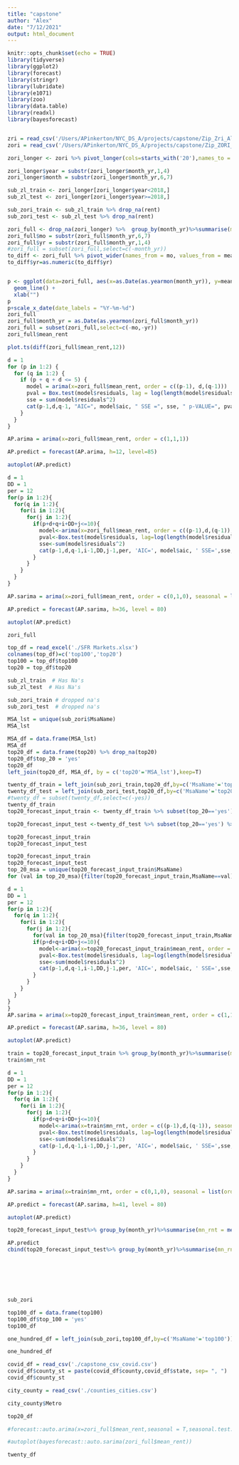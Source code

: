 ```yaml
---
title: "capstone"
author: "Alex"
date: "7/12/2021"
output: html_document
---
```


```r
knitr::opts_chunk$set(echo = TRUE)
library(tidyverse)
library(ggplot2)
library(forecast)
library(stringr)
library(lubridate)
library(e1071)
library(zoo)
library(data.table)
library(readxl)
library(bayesforecast)


zri = read_csv('/Users/APinkerton/NYC_DS_A/projects/capstone/Zip_Zri_AllHomesPlusMultifamily.csv')
zori = read_csv('/Users/APinkerton/NYC_DS_A/projects/capstone/Zip_ZORI_AllHomesPlusMultifamily_SSA.csv')

zori_longer <- zori %>% pivot_longer(cols=starts_with('20'),names_to = 'month_yr',values_to = 'rent',values_drop_na = F)

zori_longer$year = substr(zori_longer$month_yr,1,4)
zori_longer$month = substr(zori_longer$month_yr,6,7)

sub_zl_train <- zori_longer[zori_longer$year<2018,]
sub_zl_test <- zori_longer[zori_longer$year>=2018,]

sub_zori_train <- sub_zl_train %>% drop_na(rent)
sub_zori_test <- sub_zl_test %>% drop_na(rent)

zori_full <- drop_na(zori_longer) %>%  group_by(month_yr)%>%summarise(mean_rent=as.numeric(mean(rent)))
zori_full$mo = substr(zori_full$month_yr,6,7)
zori_full$yr = substr(zori_full$month_yr,1,4)
#zori_full = subset(zori_full,select=c(-month_yr))
to_diff <- zori_full %>% pivot_wider(names_from = mo, values_from = mean_rent)
to_diff$yr=as.numeric(to_diff$yr)


p <- ggplot(data=zori_full, aes(x=as.Date(as.yearmon(month_yr)), y=mean_rent)) +
  geom_line() + 
  xlab("")
p
p+scale_x_date(date_labels = "%Y-%m-%d")
zori_full
zori_full$month_yr = as.Date(as.yearmon(zori_full$month_yr))
zori_full = subset(zori_full,select=c(-mo,-yr))
zori_full$mean_rent

plot.ts(diff(zori_full$mean_rent,12))

```

```r
d = 1
for (p in 1:2) {
  for (q in 1:2) {
    if (p + q + d <= 5) {
      model = arima(x=zori_full$mean_rent, order = c((p-1), d,(q-1)))
      pval = Box.test(model$residuals, lag = log(length(model$residuals)))
      sse = sum(model$residuals^2)
      cat(p-1,d,q-1, "AIC=", model$aic, " SSE =", sse, " p-VALUE=", pval$p.value, "\n")
    }
  }
}

AP.arima = arima(x=zori_full$mean_rent, order = c(1,1,1))

AP.predict = forecast(AP.arima, h=12, level=85)

autoplot(AP.predict)

```
```r
d = 1
DD = 1
per = 12
for(p in 1:2){
  for(q in 1:2){
    for(i in 1:2){
      for(j in 1:2){
        if(p+d+q+i+DD+j<=10){
          model<-arima(x=zori_full$mean_rent, order = c((p-1),d,(q-1)), seasonal = list(order=c((i-1),DD,(j-1)), period=per))
          pval<-Box.test(model$residuals, lag=log(length(model$residuals)))
          sse<-sum(model$residuals^2)
          cat(p-1,d,q-1,i-1,DD,j-1,per, 'AIC=', model$aic, ' SSE=',sse,' p-VALUE=', pval$p.value,'\n')
        }
      }
    }
  }
}

AP.sarima = arima(x=zori_full$mean_rent, order = c(0,1,0), seasonal = list(order = c(0,1,0), period = per))

AP.predict = forecast(AP.sarima, h=36, level = 80)

autoplot(AP.predict)

zori_full


```
```r
top_df = read_excel('./SFR Markets.xlsx')
colnames(top_df)=c('top100','top20')
top100 = top_df$top100
top20 = top_df$top20

sub_zl_train  # Has Na's
sub_zl_test  # Has Na's

sub_zori_train # dropped na's 
sub_zori_test  # dropped na's 

MSA_lst = unique(sub_zori$MsaName)
MSA_lst

MSA_df = data.frame(MSA_lst)
MSA_df
top20_df = data.frame(top20) %>% drop_na(top20)
top20_df$top_20 = 'yes'
top20_df
left_join(top20_df, MSA_df, by = c('top20'='MSA_lst'),keep=T)

twenty_df_train = left_join(sub_zori_train,top20_df,by=c('MsaName'='top20'))
twenty_df_test = left_join(sub_zori_test,top20_df,by=c('MsaName'='top20'))
#twenty_df = subset(twenty_df,select=c(-yes))
twenty_df_train
top20_forecast_input_train <- twenty_df_train %>% subset(top_20=='yes') %>% group_by(MsaName,month_yr)%>% summarise(mean_rent=mean(rent))

top20_forecast_input_test <-twenty_df_test %>% subset(top_20=='yes') %>% group_by(MsaName,month_yr) %>% summarise(mean_rent=mean(rent))

top20_forecast_input_train
top20_forecast_input_test
```
```r
top20_forecast_input_train
top20_forecast_input_test
top_20_msa = unique(top20_forecast_input_train$MsaName)
for (val in top_20_msa){filter(top20_forecast_input_train,MsaName==val)}

d = 1
DD = 1
per = 12
for(p in 1:2){
  for(q in 1:2){
    for(i in 1:2){
      for(j in 1:2){
        for(val in top_20_msa){filter(top20_forecast_input_train,MsaName==val)
        if(p+d+q+i+DD+j<=10){
          model<-arima(x=top20_forecast_input_train$mean_rent, order = c((p-1),d,(q-1)), seasonal = list(order=c((i-1),DD,(j-1)), period=per))
          pval<-Box.test(model$residuals, lag=log(length(model$residuals)))
          sse<-sum(model$residuals^2)
          cat(p-1,d,q-1,i-1,DD,j-1,per, 'AIC=', model$aic, ' SSE=',sse,' p-VALUE=', pval$p.value,'\n')
        }
      }
    }
  }
}
}
AP.sarima = arima(x=top20_forecast_input_train$mean_rent, order = c(1,1,1), seasonal = list(order = c(1,1,1), period = per))

AP.predict = forecast(AP.sarima, h=36, level = 80)

autoplot(AP.predict)


```

```r
train = top20_forecast_input_train %>% group_by(month_yr)%>%summarise(mn_rnt = mean(mean_rent))
train$mn_rnt

d = 1
DD = 1
per = 12
for(p in 1:2){
  for(q in 1:2){
    for(i in 1:2){
      for(j in 1:2){
        if(p+d+q+i+DD+j<=10){
          model<-arima(x=train$mn_rnt, order = c((p-1),d,(q-1)), seasonal = list(order=c((i-1),DD,(j-1)), period=per))
          pval<-Box.test(model$residuals, lag=log(length(model$residuals)))
          sse<-sum(model$residuals^2)
          cat(p-1,d,q-1,i-1,DD,j-1,per, 'AIC=', model$aic, ' SSE=',sse,' p-VALUE=', pval$p.value,'\n')
        }
      }
    }
  }
}

AP.sarima = arima(x=train$mn_rnt, order = c(0,1,0), seasonal = list(order = c(0,1,0), period = per))

AP.predict = forecast(AP.sarima, h=41, level = 80)

autoplot(AP.predict)

top20_forecast_input_test%>% group_by(month_yr)%>%summarise(mn_rnt = mean(mean_rent))

AP.predict
cbind(top20_forecast_input_test%>% group_by(month_yr)%>%summarise(mn_rnt = mean(mean_rent)),AP.predict)








```

```r
sub_zori

top100_df = data.frame(top100)
top100_df$top_100 = 'yes'
top100_df

one_hundred_df = left_join(sub_zori,top100_df,by=c('MsaName'='top100'))

one_hundred_df

```

```r
covid_df = read_csv('./capstone_csv_covid.csv')
covid_df$county_st = paste(covid_df$county,covid_df$state, sep= ", ")
covid_df$county_st

city_county = read_csv('./counties_cities.csv')

city_county$Metro

top20_df

#forecast::auto.arima(x=zori_full$mean_rent,seasonal = T,seasonal.test.args = list(12))

#autoplot(bayesforecast::auto.sarima(zori_full$mean_rent))

```

```r

twenty_df
















```
